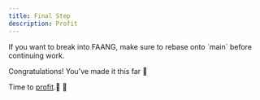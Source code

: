 ```yaml
---
title: Final Step
description: Profit
---
```


<Callout>
If you want to break into FAANG, make sure to rebase onto `main` before continuing work.
</Callout>

Congratulations! You've made it this far 👏

Time to [profit](https://www.youtube.com/watch?v=dQw4w9WgXcQ).🥳 🎉
